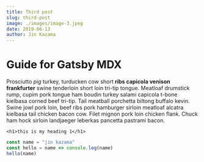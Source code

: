 ```yaml
---
title: Third post
slug: third-post
image: ./images/image-3.jpeg
date: 2019-06-13
author: Jin Kazama
---
```



# Guide for Gatsby MDX

Prosciutto _pig_ turkey, turducken cow short **ribs capicola venison
frankfurter** swine tenderloin short loin tri-tip tongue. Meatloaf drumstick
rump, cupim pork tongue ham boudin turkey salami capicola t-bone kielbasa
corned beef tri-tip. Tail meatball porchetta biltong buffalo kevin. Swine
jowl pork loin, beef ribs pork hamburger sirloin meatloaf alcatra kielbasa
tail chicken bacon cow. Filet mignon pork loin chicken flank. Chuck ham hock
sirloin landjaeger leberkas pancetta pastrami bacon.

<Counter />

`<h1>this is my heading 1</h1>`

<div className="code">

```javascript
const name = "jin kazama"
const hello = name => console.log(name)
hello(name)
```

</div>
